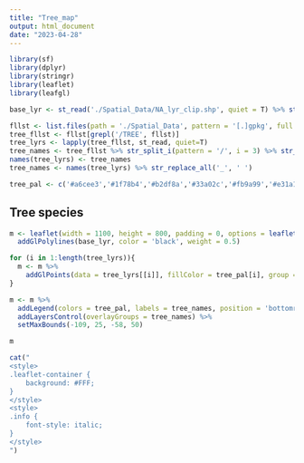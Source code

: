 ```yaml
---
title: "Tree_map"
output: html_document
date: "2023-04-28"
---
```


```r
library(sf)
library(dplyr)
library(stringr)
library(leaflet)
library(leafgl)
```

```r
base_lyr <- st_read('./Spatial_Data/NA_lyr_clip.shp', quiet = T) %>% st_zm() %>% st_cast("POLYGON") %>% st_cast('LINESTRING')
```

```r
fllst <- list.files(path = './Spatial_Data', pattern = '[.]gpkg', full.names = T)
tree_fllst <- fllst[grepl('/TREE', fllst)]
tree_lyrs <- lapply(tree_fllst, st_read, quiet=T)
tree_names <- tree_fllst %>% str_split_i(pattern = '/', i = 3) %>% str_remove_all('[.]gpkg|TREE_')
names(tree_lyrs) <- tree_names
tree_names <- names(tree_lyrs) %>% str_replace_all('_', ' ')

tree_pal <- c('#a6cee3','#1f78b4','#b2df8a','#33a02c','#fb9a99','#e31a1c')

```

## Tree species
```r
m <- leaflet(width = 1100, height = 800, padding = 0, options = leafletOptions(minZoom = 5, maxZoom = 7)) %>% 
  addGlPolylines(base_lyr, color = 'black', weight = 0.5)

for (i in 1:length(tree_lyrs)){
  m <- m %>% 
    addGlPoints(data = tree_lyrs[[i]], fillColor = tree_pal[i], group = tree_names[i], fillOpacity = 1.0, radius = 5)
}

m <- m %>% 
  addLegend(colors = tree_pal, labels = tree_names, position = 'bottomright', opacity = 1.0) %>% 
  addLayersControl(overlayGroups = tree_names) %>% 
  setMaxBounds(-109, 25, -58, 50) 

m
```

```r
cat("
<style>
.leaflet-container {
    background: #FFF;
}
</style>
<style>
.info {
    font-style: italic;
}
</style>
")
```